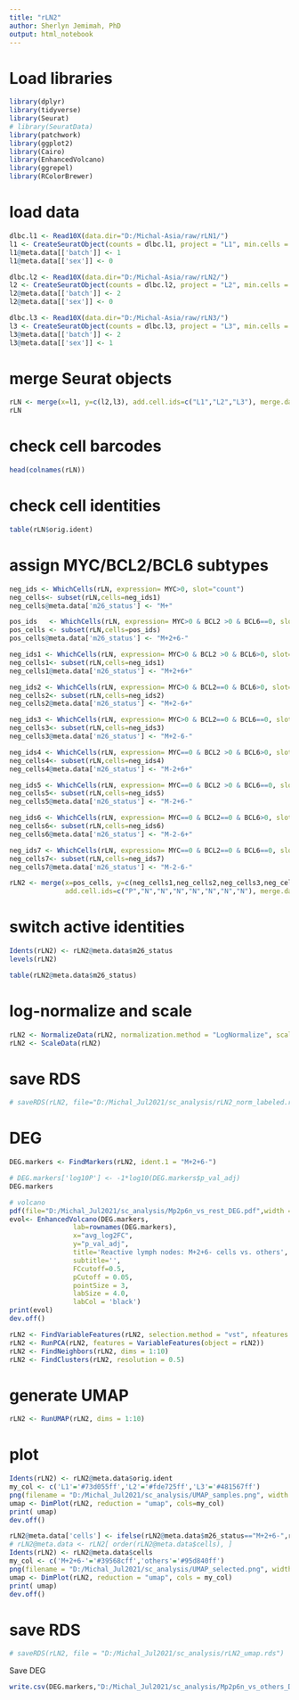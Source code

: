 ```yaml
---
title: "rLN2"
author: Sherlyn Jemimah, PhD
output: html_notebook
---
```


# Load libraries
```r
library(dplyr)
library(tidyverse)
library(Seurat)
# library(SeuratData)
library(patchwork)
library(ggplot2)
library(Cairo)
library(EnhancedVolcano)
library(ggrepel)
library(RColorBrewer)
```

# load data
```r
dlbc.l1 <- Read10X(data.dir="D:/Michal-Asia/raw/rLN1/")
l1 <- CreateSeuratObject(counts = dlbc.l1, project = "L1", min.cells = 3, min.features = 200)
l1@meta.data[['batch']] <- 1
l1@meta.data[['sex']] <- 0

dlbc.l2 <- Read10X(data.dir="D:/Michal-Asia/raw/rLN2/")
l2 <- CreateSeuratObject(counts = dlbc.l2, project = "L2", min.cells = 3, min.features = 200)
l2@meta.data[['batch']] <- 2
l2@meta.data[['sex']] <- 0

dlbc.l3 <- Read10X(data.dir="D:/Michal-Asia/raw/rLN3/")
l3 <- CreateSeuratObject(counts = dlbc.l3, project = "L3", min.cells = 3, min.features = 200)
l3@meta.data[['batch']] <- 2
l3@meta.data[['sex']] <- 1
```

# merge Seurat objects
```r
rLN <- merge(x=l1, y=c(l2,l3), add.cell.ids=c("L1","L2","L3"), merge.data=T, project="LymphNodes")
rLN
```

# check cell barcodes
```r
head(colnames(rLN))
```

# check cell identities
```r
table(rLN$orig.ident)
```

# assign MYC/BCL2/BCL6 subtypes
```r
neg_ids <- WhichCells(rLN, expression= MYC>0, slot="count")
neg_cells<- subset(rLN,cells=neg_ids1)
neg_cells@meta.data['m26_status'] <- "M+"

pos_ids   <- WhichCells(rLN, expression= MYC>0 & BCL2 >0 & BCL6==0, slot="count")
pos_cells <- subset(rLN,cells=pos_ids)
pos_cells@meta.data['m26_status'] <- "M+2+6-"

neg_ids1 <- WhichCells(rLN, expression= MYC>0 & BCL2 >0 & BCL6>0, slot="count")
neg_cells1<- subset(rLN,cells=neg_ids1)
neg_cells1@meta.data['m26_status'] <- "M+2+6+"

neg_ids2 <- WhichCells(rLN, expression= MYC>0 & BCL2==0 & BCL6>0, slot="count")
neg_cells2<- subset(rLN,cells=neg_ids2)
neg_cells2@meta.data['m26_status'] <- "M+2-6+"

neg_ids3 <- WhichCells(rLN, expression= MYC>0 & BCL2==0 & BCL6==0, slot="count")
neg_cells3<- subset(rLN,cells=neg_ids3)
neg_cells3@meta.data['m26_status'] <- "M+2-6-"

neg_ids4 <- WhichCells(rLN, expression= MYC==0 & BCL2 >0 & BCL6>0, slot="count")
neg_cells4<- subset(rLN,cells=neg_ids4)
neg_cells4@meta.data['m26_status'] <- "M-2+6+"

neg_ids5 <- WhichCells(rLN, expression= MYC==0 & BCL2 >0 & BCL6==0, slot="count")
neg_cells5<- subset(rLN,cells=neg_ids5)
neg_cells5@meta.data['m26_status'] <- "M-2+6-"

neg_ids6 <- WhichCells(rLN, expression= MYC==0 & BCL2==0 & BCL6>0, slot="count")
neg_cells6<- subset(rLN,cells=neg_ids6)
neg_cells6@meta.data['m26_status'] <- "M-2-6+"

neg_ids7 <- WhichCells(rLN, expression= MYC==0 & BCL2==0 & BCL6==0, slot="count")
neg_cells7<- subset(rLN,cells=neg_ids7)
neg_cells7@meta.data['m26_status'] <- "M-2-6-"

rLN2 <- merge(x=pos_cells, y=c(neg_cells1,neg_cells2,neg_cells3,neg_cells4,neg_cells5,neg_cells6,neg_cells7),
              add.cell.ids=c("P","N","N","N","N","N","N","N"), merge.data = T, project = "rLymphNode")
```

# switch active identities
```r
Idents(rLN2) <- rLN2@meta.data$m26_status
levels(rLN2)
```
```r
table(rLN2@meta.data$m26_status)
```
# log-normalize and scale
```r
rLN2 <- NormalizeData(rLN2, normalization.method = "LogNormalize", scale.factor = 10000)
rLN2 <- ScaleData(rLN2)
```


# save RDS
```r
# saveRDS(rLN2, file="D:/Michal_Jul2021/sc_analysis/rLN2_norm_labeled.rds")
```

# DEG
```r
DEG.markers <- FindMarkers(rLN2, ident.1 = "M+2+6-")
```


```r
# DEG.markers['log10P'] <- -1*log10(DEG.markers$p_val_adj)
DEG.markers
```

```r
# volcano
pdf(file="D:/Michal_Jul2021/sc_analysis/Mp2p6n_vs_rest_DEG.pdf",width = 8, height = 10)
evol<- EnhancedVolcano(DEG.markers,
                lab=rownames(DEG.markers),
                x="avg_log2FC",
                y="p_val_adj",
                title='Reactive lymph nodes: M+2+6- cells vs. others',
                subtitle='',
                FCcutoff=0.5,
                pCutoff = 0.05,
                pointSize = 3,
                labSize = 4.0,
                labCol = 'black')
print(evol)
dev.off()
```

```r
rLN2 <- FindVariableFeatures(rLN2, selection.method = "vst", nfeatures = 2000)
rLN2 <- RunPCA(rLN2, features = VariableFeatures(object = rLN2))
rLN2 <- FindNeighbors(rLN2, dims = 1:10)
rLN2 <- FindClusters(rLN2, resolution = 0.5)
```
# generate UMAP
```r
rLN2 <- RunUMAP(rLN2, dims = 1:10)
```

# plot
```r
Idents(rLN2) <- rLN2@meta.data$orig.ident
my_col <- c('L1'='#73d055ff','L2'='#fde725ff','L3'='#481567ff')
png(filename = "D:/Michal_Jul2021/sc_analysis/UMAP_samples.png", width = 6, height=6, units="in", res=300)
umap <- DimPlot(rLN2, reduction = "umap", cols=my_col)
print( umap)
dev.off()
```


```r
rLN2@meta.data['cells'] <- ifelse(rLN2@meta.data$m26_status=="M+2+6-",rLN2@meta.data$m26_status,"others")
# rLN2@meta.data <- rLN2[ order(rLN2@meta.data$cells), ]
Idents(rLN2) <- rLN2@meta.data$cells
my_col <- c('M+2+6-'='#39568cff','others'='#95d840ff')
png(filename = "D:/Michal_Jul2021/sc_analysis/UMAP_selected.png", width = 6, height=6, units="in", res=300)
umap <- DimPlot(rLN2, reduction = "umap", cols = my_col)
print( umap)
dev.off()
```
# save RDS
```r
# saveRDS(rLN2, file = "D:/Michal_Jul2021/sc_analysis/rLN2_umap.rds")
```

Save DEG
```r
write.csv(DEG.markers,"D:/Michal_Jul2021/sc_analysis/Mp2p6n_vs_others_DEG.csv",quote=F,row.names = T)
```
